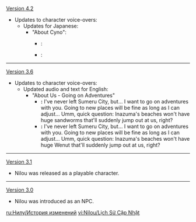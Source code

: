 {{Change History/Header}}
[[Version 4.2]]
* Updates to character voice-overs:
** Updates for Japanese:
*** "About Cyno":
****{{Color|Old}}: {{ja|教令院の人とは、あまり関わり合いたくないの。だって、彼らは歌や舞といった芸術にいい印象を持っていないから。どうやって退屈をしのいでるんだろうっていつも思うんだ。えっ…セノの場合は、「七聖召喚」をやってるの？なんだか変な感じがするね…}}
****{{Color|New}}: {{ja|教令院の人とは、あまり関わり合いたくないの。だって、彼らは歌や舞といった芸術にいい印象を持っていないから。どうやって退屈をしのいでるんだろうっていつも思うんだ。えっ…セノ{{Color|New|さん}}の場合は、「七聖召喚」をやってるの？なんだか変な感じがするね…}}
----
[[Version 3.6]]
* Updates to character voice-overs:
** Updated audio and text for English:
*** "About Us - Going on Adventures"
**** '''{{Color|Old}}:''' I've never left Sumeru City, but... I want to go on adventures with you. Going to new places will be fine as long as I can adjust... Umm, quick question: Inazuma's beaches won't have huge sandworms that'll suddenly jump out at us, right?
**** '''{{Color|New}}:''' I've never left Sumeru City, but... I want to go on adventures with you. Going to new places will be fine as long as I can adjust... Umm, quick question: Inazuma's beaches won't have huge Wenut that'll suddenly jump out at us, right?
----
[[Version 3.1]]
* Nilou was released as a playable character.
----
[[Version 3.0]]
* Nilou was introduced as an NPC.
<noinclude>


[[ru:Нилу/История изменений]]
[[vi:Nilou/Lịch Sử Cập Nhật]]
</noinclude>
